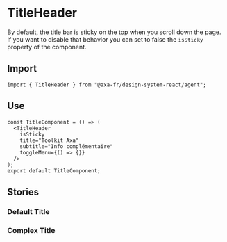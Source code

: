 
<Meta of={TitleHeaderStories} />

# TitleHeader

By default, the title bar is sticky on the top when you scroll down the page. If you want to disable that behavior you can set to false the `isSticky` property of the component.

## Import

```tsx
import { TitleHeader } from "@axa-fr/design-system-react/agent";
```

## Use

```tsx
const TitleComponent = () => (
  <TitleHeader
    isSticky
    title="Toolkit Axa"
    subtitle="Info complémentaire"
    toggleMenu={() => {}}
  />
);
export default TitleComponent;
```

## Stories

### Default Title

<Canvas of={TitleHeaderStories.DefaultTitle} />
<Controls of={TitleHeaderStories.DefaultTitle} />

### Complex Title

<Canvas of={TitleHeaderStories.ComplexTitle} />
<Controls of={TitleHeaderStories.ComplexTitle} />
